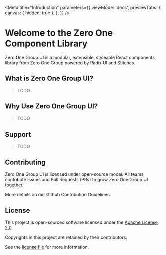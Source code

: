 
<Meta
  title="Introduction"
  parameters={{
    viewMode: 'docs',
    previewTabs: {
      canvas: { hidden: true },
    },
  }}
/>

# Welcome to the Zero One Component Library

Zero One Group UI is a modular, extensible, styleable React components library from Zero One Group powered by Radix UI and Stitches.

## What is Zero One Group UI?

> TODO

## Why Use Zero One Group UI?

> TODO

## Support

> TODO

## Contributing

Zero One Group UI is licensed under open-source model. All teams contribute Issues and Pull Requests (PRs) to grow Zero One Group UI together.

More details on our Github Contribution Guidelines.

## License

This project is open-sourced software licensed under the [Apache License 2.0](https://choosealicense.com/licenses/apache-2.0/).

Copyrights in this project are retained by their contributors.

See the [license file](https://github.com/zero-one-group/zog-ui/blob/main/LICENSE) for more information.
